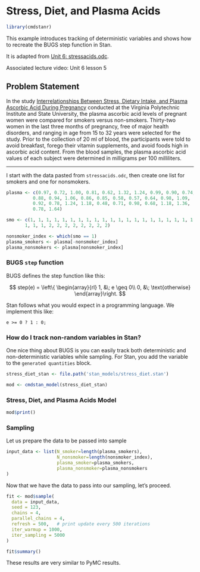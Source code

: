 # Stress, Diet, and Plasma Acids {.unnumbered}

```r
library(cmdstanr)
```

This example introduces tracking of deterministic variables and shows how to recreate the BUGS step function in Stan.

It is adapted from [Unit 6: stressacids.odc](../odc_files/unit6/stressacids.odc).

Associated lecture video: Unit 6 lesson 5

## Problem Statement

In the study [Interrelationships Between Stress, Dietary Intake, and Plasma Ascorbic Acid During Pregnancy](https://vtechworks.lib.vt.edu/handle/10919/74486) conducted at the Virginia Polytechnic Institute and State University, the plasma ascorbic acid levels of pregnant women were compared for smokers versus non-smokers. Thirty-two women in the last three months of pregnancy, free of major health disorders, and ranging in age from 15 to 32 years were selected for the study. Prior to the collection of 20 ml of blood, the participants were told to avoid breakfast, forego their vitamin supplements, and avoid foods high in ascorbic acid content. From the blood samples, the plasma ascorbic acid values of each subject were determined in milligrams per 100 milliliters.

------------------------------------------------------------------------

I start with the data pasted from `stressacids.odc`, then create one list for smokers and one for nonsmokers.

```r
plasma <- c(0.97, 0.72, 1.00, 0.81, 0.62, 1.32, 1.24, 0.99, 0.90, 0.74,
          0.88, 0.94, 1.06, 0.86, 0.85, 0.58, 0.57, 0.64, 0.98, 1.09,
          0.92, 0.78, 1.24, 1.18, 0.48, 0.71, 0.98, 0.68, 1.18, 1.36,
          0.78, 1.64)

smo <- c(1, 1, 1, 1, 1, 1, 1, 1, 1, 1, 1, 1, 1, 1, 1, 1, 1, 1, 1, 1, 1, 
       1, 1, 1, 2, 2, 2, 2, 2, 2, 2, 2)

nonsmoker_index <- which(smo == 1)
plasma_smokers <- plasma[-nonsmoker_index]
plasma_nonsmokers <- plasma[nonsmoker_index]
```

### BUGS `step` function

BUGS defines the step function like this:

$$
step(e) = \left\{
\begin{array}{rl}
  1, &\; e \geq 0\\
  0, &\; \text{otherwise}
\end{array}\right.
$$

Stan follows what you would expect in a programming language. We implement this like:

`e >= 0 ? 1 : 0;`

### How do I track non-random variables in Stan?

One nice thing about BUGS is you can easily track both deterministic and non-deterministic variables while sampling. For Stan, you add the variable to the `generated quantities` block.

```r
stress_diet_stan <- file.path('stan_models/stress_diet.stan')
```

```r
mod <- cmdstan_model(stress_diet_stan)
```

### Stress, Diet, and Plasma Acids Model

```r
mod$print()
```

### Sampling

Let us prepare the data to be passed into sample

```r
input_data <- list(N_smoker=length(plasma_smokers), 
                   N_nonsmoker=length(nonsmoker_index),
                   plasma_smoker=plasma_smokers,
                   plasma_nonsmoker=plasma_nonsmokers
)
```

Now that we have the data to pass into our sampling, let's proceed.

```r
fit <- mod$sample(
  data = input_data,
  seed = 123,
  chains = 4,
  parallel_chains = 4,
  refresh = 500,   # print update every 500 iterations
  iter_warmup = 1000,
  iter_sampling = 5000
)
```

```r
fit$summary()
```

These results are very similar to PyMC results.
